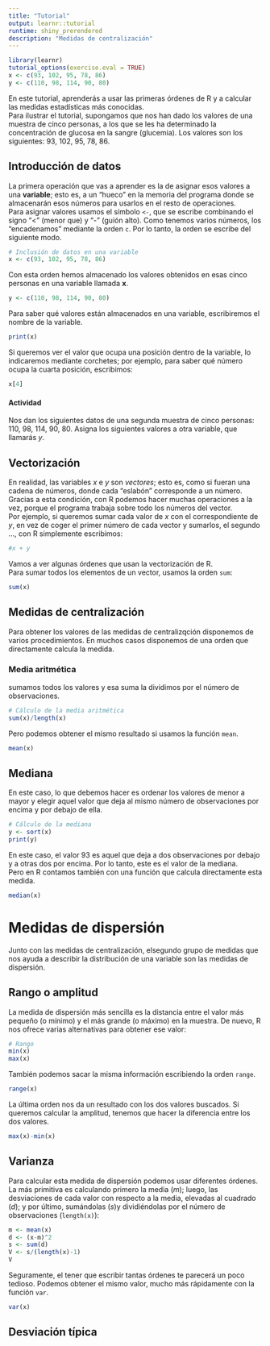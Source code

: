 ```yaml
---
title: "Tutorial"
output: learnr::tutorial
runtime: shiny_prerendered
description: "Medidas de centralización"
---
```

```r
library(learnr)
tutorial_options(exercise.eval = TRUE)
x <- c(93, 102, 95, 78, 86)
y <- c(110, 98, 114, 90, 80)
```

En este tutorial, aprenderás a usar las primeras órdenes de R y a calcular las medidas estadísticas más conocidas.    
Para ilustrar el tutorial, supongamos que nos han dado los valores de una muestra de cinco personas, a los que se les ha determinado la concentración de glucosa en la sangre (glucemia). Los valores son los siguientes: 93, 102, 95, 78, 86.    

## Introducción de datos
La primera operación que vas a aprender es la de asignar esos valores a una **variable**; esto es, a un "hueco" en la memoria del programa donde se almacenarán esos números para usarlos en el resto de operaciones.  
Para asignar valores usamos el símbolo `<-`, que se escribe combinando el signo "<" (menor que) y "-" (guión alto). Como tenemos varios números, los "encadenamos" mediante la orden `c`. Por lo tanto, la orden se escribe del siguiente modo.

```r
# Inclusión de datos en una variable
x <- c(93, 102, 95, 78, 86)
```
Con esta orden hemos almacenado los valores obtenidos en esas cinco personas en una variable llamada **x**.  
```r
y <- c(110, 98, 114, 90, 80)
```

Para saber qué valores están almacenados en una variable, escribiremos el nombre de la variable.  
```r
print(x)
```
Si queremos ver el valor que ocupa una posición dentro de la variable, lo indicaremos mediante corchetes; por ejemplo, para saber qué número ocupa la cuarta posición, escribimos:
```r
x[4]
```

#### Actividad
Nos dan los siguientes datos de una segunda muestra de cinco personas: 110, 98, 114, 90, 80.
Asigna los siguientes valores a otra variable, que llamarás *y*.

## Vectorización
En realidad, las variables *x* e *y* son *vectores*; esto es, como si fueran una cadena de números, donde cada "eslabón" corresponde a un número. Gracias a esta condición, con R podemos hacer muchas operaciones a la vez, porque el programa trabaja sobre todo los números del vector.  
Por ejemplo, si queremos sumar cada valor de *x* con el correspondiente de *y*, en vez de coger el primer número de cada vector y sumarlos, el segundo ..., con R simplemente escribimos:
```r
#x + y
```
Vamos a ver algunas órdenes que usan la vectorización de R.  
Para sumar todos los elementos de un vector, usamos la orden `sum`:  
```r
sum(x)
```

## Medidas de centralización
Para obtener los valores de las medidas de centralizqción disponemos de varios procedimientos. En muchos casos disponemos de una orden que directamente calcula la medida.  

### Media aritmética
 sumamos todos los valores y esa suma la dividimos por el número de observaciones.
```r
# Cálculo de la media aritmética
sum(x)/length(x)
```

Pero podemos obtener el mismo resultado si usamos la función ```mean```.

```r
mean(x)
```


## Mediana
En este caso, lo que debemos hacer es ordenar los valores de menor a mayor y elegir aquel valor que deja al mismo número de observaciones por encima y por debajo de ella.  
```r
# Cálculo de la mediana
y <- sort(x)
print(y)
```
En este caso, el valor 93 es aquel que deja a dos observaciones por debajo y a otras dos por encima. Por lo tanto, este es el valor de la mediana.  
Pero en R contamos también con una función que calcula directamente esta medida.
```r
median(x)
```
# Medidas de dispersión
Junto con las medidas de centralización, elsegundo grupo de medidas que nos ayuda a describir la distribución de una variable son las medidas de dispersión.  

## Rango o amplitud
La medida de dispersión más sencilla es la distancia entre el valor más pequeño (o mínimo) y el más grande (o máximo) en la muestra. De nuevo, R nos ofrece varias alternativas para obtener ese valor:
```r
# Rango
min(x)
max(x)
```

También podemos sacar la misma información escribiendo la orden `range`.
```r
range(x)
```

La última orden nos da un resultado con los dos valores buscados. Si queremos calcular la amplitud, tenemos que hacer la diferencia entre los dos valores.  
```r
max(x)-min(x)
```
## Varianza
Para calcular esta medida de dispersión podemos usar diferentes órdenes. La más primitiva es calculando primero la media (*m*); luego, las desviaciones de cada valor con respecto a la media, elevadas al cuadrado (*d*); y por último, sumándolas (*s*)y dividiéndolas por el número de observaciones (`length(x)`):
```r
m <- mean(x)
d <- (x-m)^2
s <- sum(d)
V <- s/(length(x)-1)
V
```

Seguramente, el tener que escribir tantas órdenes te parecerá un poco tedioso. Podemos obtener el mismo valor, mucho más rápidamente con la función `var`.
```r
var(x)
```

## Desviación típica


